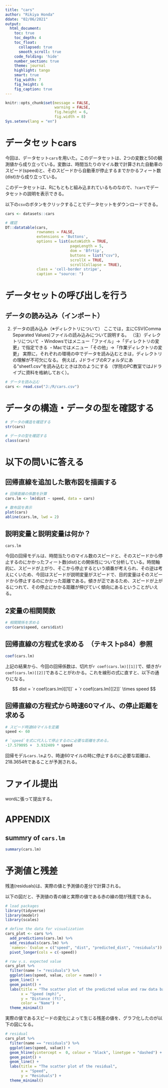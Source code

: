 ```yaml
---
title: "cars"
author: "Rikiya Honda"
ddate: "02/06/2021"
output:   
  html_document: 
    toc: true
    toc_depth: 4
    toc_float: 
      collapsed: true
      smooth_scroll: true
    code_folding: 'hide'
    number_section: true
    theme: journal
    highlight: tango
    smart: true
    fig_width: 7
    fig_height: 6
    fig_caption: true
---
```


```r
knitr::opts_chunk$set(message = FALSE,
                      warning = FALSE,
                      fig.height = 6,
                      fig.width = 8)
Sys.setenv(lang = "en")
```

# データセットcars

今回は、データセット`cars`を用いた。このデータセットは、2つの変数と50の観測値から成り立っている。変数は、時間当たりのマイル数で計算された自動車のスピード(speed)と、そのスピードから自動車が停止するまでかかるフィート数(dist)から成り立っている。

このデータセットは、Rにもともと組み込まれているものなので、`?cars`でデータセットの説明を表示できる。

以下の`csv`のボタンをクリックすることでデータセットをダウンロードできる。


```r
cars <- datasets::cars

# 確認
DT::datatable(cars, 
              rownames = FALSE, 
              extensions = 'Buttons',
              options = list(autoWidth = TRUE,
                             pageLength = 5,
                             dom = 'Bfrtip',
                             buttons = list("csv"),
                             scrollX = TRUE,
                             scrollCollapse = TRUE),
              class = 'cell-border stripe',
              caption = "source: ")
```


# データセットの呼び出しを行う

## データの読み込み（インポート）
(2) データの読み込み（※ディレクトリについて）
ここでは，主にCSV(Comma Separated Values)ファイルの読み込みについて説明する。
（注）ディレクトリについて
・Windowsではメニュー「ファイル」→「ディレクトリの変更」で指定できる
・Macではメニュー「その他」→「作業ディレクトリの変更」
実際に，それぞれの環境の中でデータを読み込むときは，ディレクトリの理解が不可欠になる。
例えば，JドライブのRフォルダにある”sheet1.csv”を読み込むときは次のようにする
（学院のPC教室ではJドライブに資料を格納しておく）。

```r
# データを読み込む
cars <- read.csv("J:/R/cars.csv")
```



# データの構造・データの型を確認する

```r
# データの構造を確認する
str(cars)

# データの型を確認する
class(cars)
```


# 以下の問いに答える

## 回帰直線を追加した散布図を描画する


```r
# 回帰直線の係数を計算
cars.lm <- lm(dist ~ speed, data = cars)

# 散布図を表示
plot(cars)
abline(cars.lm, lwd = 2)
```

## 説明変量と説明変量は何か？　

```r
cars.lm
```

今回の回帰モデルは、時間当たりのマイル数のスピードと、そのスピードから停止するのにかかったフィート数(dist)との関係性について分析している。時間軸的に、スピードが上がり、そこから停止するという順番が考えられ、その逆は考えにくいため、今回はスピードが説明変量がスピードで、目的変量はそのスピードから停止するのにかかった距離である。傾きが正であるため、スピードが上がるにつれて、その停止にかかる距離が伸びていく傾向にあるということがいえる。


## 2変量の相関関数

```r
# 相関関係を求める
cor(cars$speed, cars$dist)
```

## 回帰直線の方程式を求める　（テキストp84）参照

```r
coef(cars.lm)
```


上記の結果から、今回の回帰係数は、切片が`r coef(cars.lm)[[1]]`で、傾きが`r coef(cars.lm)[[2]]`であることがわかる。これを線形の式に直すと、以下の通りになる。

$$
dist = `r coef(cars.lm)[[1]]` + `r coef(cars.lm)[[2]]` \times speed
$$



## 回帰直線の方程式から時速60マイル、の停止距離を求める


```r
# スピード時速60マイルを定義
speed <- 60

# `speed`を式に代入して停止するのに必要な距離を求める。
-17.579095 +  3.932409 * speed
```


回帰モデル`cars.lm`より、時速60マイルの時に停止するのに必要な距離は、218.3654ftであることが予測される。


# ファイル提出

wordに張って提出する。


# APPENDIX

## summry of `cars.lm`
```r
summary(cars.lm)
```

# 予測値と残差
残渣(residuals)は、実際の値と予測値の差分で計算される。

以下の図だと、予測値の青の線と実際の値である赤の線の間が残差である。

```r
# load packages
library(tidyverse)
library(modelr)
library(scales)

# define the data for visualization
cars_plot <- cars %>%
  add_predictions(cars.lm) %>% 
  add_residuals(cars.lm) %>% 
  `names<-`(value = c("speed", "dist", "predicted_dist", "residuals")) %>% 
  pivot_longer(cols = c(-speed))

# raw v.s. expected value
cars_plot %>% 
  filter(name != "residuals") %>% 
  ggplot(aes(speed, value, color = name)) +
  geom_line() +
  geom_point() +
  labs(title = "The scatter plot of the predicted value and raw data based on `cars`",
       x = "Speed (mph)",
       y = "Distance (ft)",
       color = "Name") +
  theme_minimal()
```

実際の値であるスピードの変化によって生じる残差の値を、グラフ化したのが以下の図になる。

```r
# residual  
cars_plot %>% 
  filter(name == "residuals") %>% 
  ggplot(aes(speed, value)) +
  geom_hline(yintercept =  0, colour = "black", linetype = "dashed") +
  geom_point() +
  geom_line() +
  labs(title = "The scatter plot of the residual",
       x = "Speed",
       y = "Residuals") +
  theme_minimal()
```

